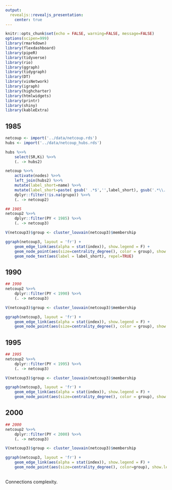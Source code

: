 ```yaml
---
output:
  revealjs::revealjs_presentation:
    center: true
---
```


```r
knitr::opts_chunk$set(echo = FALSE, warning=FALSE, message=FALSE) 
options(scipen=999)
library(rmarkdown)
library(flexdashboard)
library(pipeR)
library(tidyverse)
library(rio)
library(ggraph)
library(tidygraph)
library(DT)
library(visNetwork)
library(igraph)
library(highcharter)
library(htmlwidgets)
library(printr)
library(shiny)
library(kableExtra)
```

## 1985

```r
netcoup <- import('../data/netcoup.rds') 
hubs <- import('../data/netcoup_hubs.rds') 

hubs %>>% 
    select(SR,Ki) %>>% 
    (. -> hubs2)

netcoup %>>% 
    activate(nodes) %>>% 
    left_join(hubs2) %>>% 
    mutate(label_short=name) %>>% 
    mutate(label_short=paste( gsub(' .*$','',label_short), gsub('.*\\.','',label_short), sep='' )) %>>% 
    dplyr::filter(!is.na(grupo)) %>>% 
    (. -> netcoup2)

## 1985
netcoup2 %>>% 
    dplyr::filter(PY < 1985) %>>% 
    (. -> netcoup3)

V(netcoup3)$group <- cluster_louvain(netcoup3)$membership

ggraph(netcoup3, layout = 'fr') +
    geom_edge_link(aes(alpha = stat(index)), show.legend = F) +
    geom_node_point(aes(size=centrality_degree(), color = group), show.legend=F) + 
    geom_node_text(aes(label = label_short), repel=TRUE)
```

## 1990

```r

## 1990
netcoup2 %>>% 
    dplyr::filter(PY < 1990) %>>% 
    (. -> netcoup3)

V(netcoup3)$group <- cluster_louvain(netcoup3)$membership

ggraph(netcoup3, layout = 'fr') +
    geom_edge_link(aes(alpha = stat(index)), show.legend = F) +
    geom_node_point(aes(size=centrality_degree(), color = group), show.legend=F) 
```

## 1995

```r

## 1995
netcoup2 %>>% 
    dplyr::filter(PY < 1995) %>>% 
    (. -> netcoup3)

V(netcoup3)$group <- cluster_louvain(netcoup3)$membership

ggraph(netcoup3, layout = 'fr') +
    geom_edge_link(aes(alpha = stat(index)), show.legend = F) +
    geom_node_point(aes(size=centrality_degree(), color = group), show.legend=F) 
```

## 2000

```r

## 2000
netcoup2 %>>% 
    dplyr::filter(PY < 2000) %>>% 
    (. -> netcoup3)

V(netcoup3)$group <- cluster_louvain(netcoup3)$membership

ggraph(netcoup3, layout = 'fr') +
    geom_edge_link(aes(alpha = stat(index)), show.legend = F) +
    geom_node_point(aes(size=centrality_degree(), color=group), show.legend=F) 
```

## 

Connections complexity.
